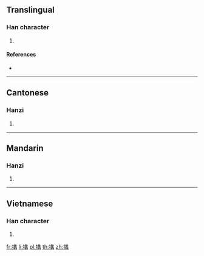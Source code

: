 {{character info/new}}
==Translingual==

===Han character===
{{Han char|rn=64|rad=手|as=21|sn=24|four=57036|canj=QVOI|ids=⿰扌蠡}}

# {{defn|Han|sort=手21}}

====References====
* {{Han ref|kx=0465.120|dkj=13052|dj=0814.070|hdz=31992.100|uh=652D|ud=25901|bh=F8A9|bd=63657}}

----

==Cantonese==

===Hanzi===
{{yue-hanzi|jyut=[[lai5]]|y=lai5}}

# {{defn|lang=yue|sort=手21}}

----

==Mandarin==

===Hanzi===
{{cmn-hanzi|pin=[[lì]] ([[li4]])|wg=li<sup>4</sup>}}

# {{defn|lang=cmn|sort=手21}}

----

==Vietnamese==

===Han character===
{{vi-hantu|[[lảy]]|rs=手21}}

# {{defn|lang=vi|sort=手21}}

[[fr:攭]]
[[li:攭]]
[[pl:攭]]
[[th:攭]]
[[zh:攭]]